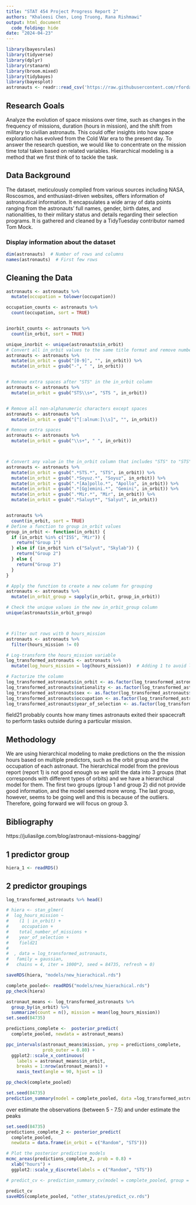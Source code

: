 ```yaml
---
title: "STAT 454 Project Progress Report 2"
authors: "Khaleesi Chen, Long Truong, Rana Rishmawi"
output: html_document
  code_folding: hide
date: "2024-04-23"
---
```


```r
library(bayesrules)
library(tidyverse)
library(dplyr)
library(rstanarm)
library(broom.mixed)
library(tidybayes)
library(bayesplot)
astronauts <- readr::read_csv('https://raw.githubusercontent.com/rfordatascience/tidytuesday/master/data/2020/2020-07-14/astronauts.csv')
```

## Research Goals

Analyze the evolution of space missions over time, such as changes in the frequency of missions, duration (hours in mission), and the shift from military to civilian astronauts. This could offer insights into how space exploration has evolved from the Cold War era to the present day. To answer the research question, we would like to concentrate on the mission time total taken based on related variables. Hierarchical modeling is a method that we first think of to tackle the task.

## Data Background

The dataset, meticulously compiled from various sources including NASA, Roscosmos, and enthusiast-driven websites, offers information of astronautical information. It encapsulates a wide array of data points ranging from the astronauts' full names, gender, birth dates, and nationalities, to their military status and details regarding their selection programs. It is gathered and cleaned by a TidyTuesday contributor named Tom Mock.

### Display information about the dataset
```r
dim(astronauts)  # Number of rows and columns
names(astronauts)  # First few rows
```

## Cleaning the Data

```r
astronauts <- astronauts %>%
  mutate(occupation = tolower(occupation))

occupation_counts <- astronauts %>%
  count(occupation, sort = TRUE)


inorbit_counts <- astronauts %>%
  count(in_orbit, sort = TRUE)

unique_inorbit <- unique(astronauts$in_orbit)
# Convert all in_orbit values to the same title format and remove numbers behind
astronauts <- astronauts %>%
  mutate(in_orbit = gsub("[0-9]", "", in_orbit)) %>%
  mutate(in_orbit = gsub("-", " ", in_orbit))


# Remove extra spaces after "STS" in the in_orbit column
astronauts <- astronauts %>%
  mutate(in_orbit = gsub("STS\\s+", "STS ", in_orbit))


# Remove all non-alphanumeric characters except spaces
astronauts <- astronauts %>%
  mutate(in_orbit = gsub("[^[:alnum:]\\s]", "", in_orbit))

# Remove extra spaces
astronauts <- astronauts %>%
  mutate(in_orbit = gsub("\\s+", " ", in_orbit))



# Convert any value in the in_orbit column that includes "STS" to "STS"
astronauts <- astronauts %>%
  mutate(in_orbit = gsub(".*STS.*", "STS", in_orbit)) %>%
  mutate(in_orbit = gsub(".*Soyuz.*", "Soyuz", in_orbit)) %>%
  mutate(in_orbit = gsub(".*[Aa]pollo.*", "Apollo", in_orbit)) %>%
  mutate(in_orbit = gsub(".*[Gg]emini.*", "Gemini", in_orbit)) %>%
  mutate(in_orbit = gsub(".*Mir.*", "Mir", in_orbit)) %>%
  mutate(in_orbit = gsub(".*Saluyt*", "Salyut", in_orbit)) 


astronauts %>%
  count(in_orbit, sort = TRUE)
# Define a function to group in_orbit values
group_in_orbit <- function(in_orbit) {
  if (in_orbit %in% c("ISS", "Mir")) {
    return("Group 1")
  } else if (in_orbit %in% c("Salyut", "Skylab")) {
    return("Group 2")
  } else {
    return("Group 3")
  }
}

# Apply the function to create a new column for grouping
astronauts <- astronauts %>%
  mutate(in_orbit_group = sapply(in_orbit, group_in_orbit))

# Check the unique values in the new in_orbit_group column
unique(astronauts$in_orbit_group)



# Filter out rows with 0 hours_mission
astronauts <- astronauts %>%
  filter(hours_mission != 0)

# Log-transform the hours_mission variable
log_transformed_astronauts <- astronauts %>%
  mutate(log_hours_mission = log(hours_mission))  # Adding 1 to avoid log(0)

# Factorize the column
log_transformed_astronauts$in_orbit <- as.factor(log_transformed_astronauts$in_orbit)
log_transformed_astronauts$nationality <- as.factor(log_transformed_astronauts$nationality)
log_transformed_astronauts$sex <- as.factor(log_transformed_astronauts$sex)
log_transformed_astronauts$occupation <- as.factor(log_transformed_astronauts$occupation)
log_transformed_astronauts$year_of_selection <- as.factor(log_transformed_astronauts$year_of_selection)

```
field21 probably counts how many times astronauts exited their spacecraft to perform tasks outside during a particular mission. 





## Methodology
We are using hierarchical modeling to make predictions on the the mission hours based on multiple predictors, such as the orbit group and the occupation of each astronaut. 
The hierarchical model from the previous report (report 1) is not good enough so we split the data into 3 groups (that corresponds with different types of orbits) and we have a hierarchical model for them. The first two groups (group 1 and group 2) did not provide good information, and the model seemed more wrong. The last group, however, seems to be going well and this is because of the outliers. Therefore, going forward we will focus on group 3. 

## Bibliography

https://juliasilge.com/blog/astronaut-missions-bagging/

## 1 predictor group
```r
hiera_1 <- readRDS()
```


## 2 predictor groupings

```r
log_transformed_astronauts %>% head()

# hiera <- stan_glmer(
#  log_hours_mission ~ 
#    (1 | in_orbit) + 
#     occupation + 
#    total_number_of_missions +
#    year_of_selection +
#    field21
#  
#  , data = log_transformed_astronauts,
#   family = gaussian,
#   chains = 4, iter = 1000*2, seed = 84735, refresh = 0)

saveRDS(hiera, "models/new_hierachical.rds")

complete_pooled<- readRDS("models/new_hierachical.rds")
pp_check(hiera)

astronaut_means <- log_transformed_astronauts %>%
  group_by(in_orbit) %>%
  summarize(count = n(), mission = mean(log_hours_mission))
set.seed(84735)

predictions_complete <-  posterior_predict(
  complete_pooled, newdata = astronaut_means)

ppc_intervals(astronaut_means$mission, yrep = predictions_complete,
              prob_outer = 0.80) +
  ggplot2::scale_x_continuous(
    labels = astronaut_means$in_orbit,
    breaks = 1:nrow(astronaut_means)) +
    xaxis_text(angle = 90, hjust = 1)

pp_check(complete_pooled)

set.seed(84735)
prediction_summary(model = complete_pooled, data =log_transformed_astronauts)
```
over estimate the observations (between 5 - 7.5) and under estimate the peaks
```r
set.seed(84735)
predictions_complete_2 <- posterior_predict(
  complete_pooled,
  newdata = data.frame(in_orbit = c("Random", "STS")))

# Plot the posterior predictive models
mcmc_areas(predictions_complete_2, prob = 0.8) +
  xlab("hours") +
  ggplot2::scale_y_discrete(labels = c("Random", "STS"))

```

```r
# predict_cv <- prediction_summary_cv(model = complete_pooled, group = "in_orbit", data = log_transformed_astronauts, k = 5)

predict_cv
saveRDS(complete_pooled, "other_states/predict_cv.rds")


```

